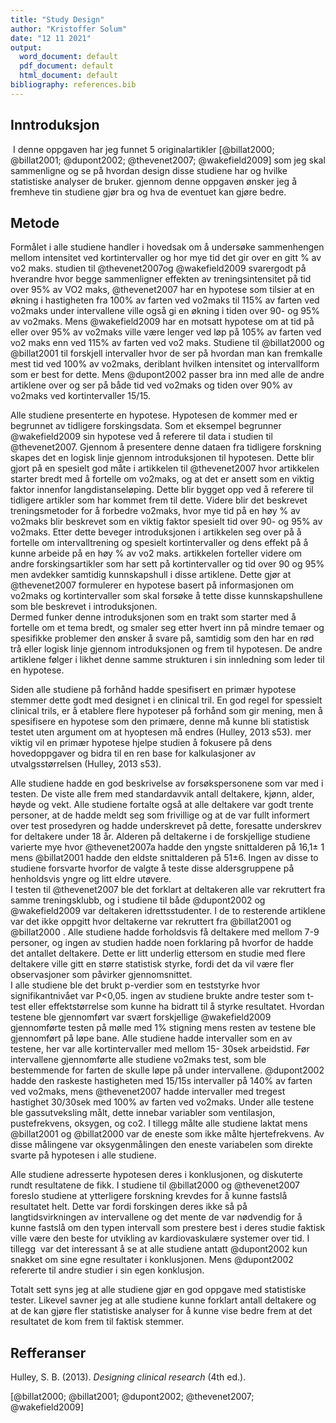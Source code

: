 ```yaml
---
title: "Study Design"
author: "Kristoffer Solum"
date: "12 11 2021"
output:
  word_document: default
  pdf_document: default
  html_document: default
bibliography: references.bib
---
```


## Inntroduksjon

 I denne oppgaven har jeg funnet 5 originalartikler [@billat2000; @billat2001; @dupont2002; @thevenet2007; @wakefield2009] som jeg skal sammenligne og se på hvordan design disse studiene har og hvilke statistiske analyser de bruker. gjennom denne oppgaven ønsker jeg å fremheve tin studiene gjør bra og hva de eventuet kan gjøre bedre.   

## Metode

Formålet
i alle studiene handler i hovedsak om å undersøke sammenhengen mellom
intensitet ved kortintervaller og hor mye tid det gir over en gitt % av vo2
maks. studien til @thevenet2007og @wakefield2009
svarergodt på hverandre hvor begge sammenligner effekten av treningsintensitet på tid over 95% av VO2 maks, @thevenet2007 har en hypotese som tilsier at en økning i hastigheten fra 100% av farten ved vo2maks til 115% av farten ved vo2maks under intervallene ville også gi en økning i tiden over 90- og 95% av vo2maks. Mens @wakefield2009 har en motsatt hypotese om at tid på eller over 95% av vo2maks ville være lenger ved løp på 105% av farten ved vo2 maks enn ved 115% av farten ved vo2 maks. Studiene til @billat2000 og @billat2001 til forskjell intervaller hvor de ser på hvordan man kan fremkalle mest tid ved 100% av vo2maks, deriblant hvilken intensitet og intervallform som er best for dette. Mens @dupont2002 passer
bra inn med alle de andre artiklene over og ser på både tid ved vo2maks og
tiden over 90% av vo2maks ved kortintervaller 15/15.

Alle studiene presenterte en hypotese. Hypotesen de kommer med er begrunnet av tidligere forskingsdata. Som et eksempel begrunner @wakefield2009 sin hypotese ved å referere til data i studien til @thevenet2007. Gjennom å presentere denne dataen fra tidligere forskning skapes det en logisk linje gjennom introduksjonen til hypotesen. Dette blir gjort på en spesielt god måte i artikkelen til @thevenet2007 hvor artikkelen starter bredt med å fortelle om vo2maks, og at det er ansett som en viktig faktor innenfor langdistanseløping. Dette blir bygget opp ved å referere til tidligere artikler som har kommet frem til dette. Videre blir det beskrevet treningsmetoder for å forbedre vo2maks, hvor mye tid på en høy % av vo2maks blir beskrevet som en viktig faktor spesielt tid over 90- og 95% av vo2maks. Etter dette beveger introduksjonen i artikkelen seg over på å fortelle om intervalltrening og spesielt kortintervaller og dens effekt på å kunne arbeide på en høy % av vo2 maks. artikkelen forteller videre om andre forskingsartikler som har sett på kortintervaller og tid over 90 og 95% men avdekker samtidig kunnskapshull i disse artiklene. Dette gjør at @thevenet2007 formulerer en hypotese basert på informasjonen om vo2maks og kortintervaller som skal forsøke å tette disse kunnskapshullene som ble beskrevet i introduksjonen. \
Dermed funker denne introduksjonen som en trakt som starter med å fortelle om
et tema bredt, og smaler seg etter hvert inn på mindre temaer og spesifikke
problemer den ønsker å svare på, samtidig som den har en rød trå eller logisk
linje gjennom introduksjonen og frem til hypotesen. De andre artiklene følger i
likhet denne samme strukturen i sin innledning som leder til en hypotese.

Siden alle studiene på forhånd hadde spesifisert en primær hypotese stemmer
dette godt med designet i en clinical tril. En god regel for spessielt clinical
trils, er å etablere flere hypoteser på forhånd som gir mening, men å spesifisere
en hypotese som den primære, denne må kunne bli statistisk testet uten argument om at hyoptesen må endres (Hulley,
2013 s53). mer viktig vil en primær hypotese hjelpe studien å fokusere på dens hovedoppgaver og bidra til en ren base for kalkulasjoner av utvalgsstørrelsen (Hulley,
2013 s53).

Alle studiene hadde en god beskrivelse av
forsøkspersonene som var med i testen. De viste alle frem med standardavvik
antall deltakere, kjønn, alder, høyde og vekt. Alle studiene fortalte også at
alle deltakere var godt trente personer, at de hadde meldt seg som frivillige
og at de var fullt informert over test prosedyren og hadde underskrevet på
dette, foresatte underskrev for deltakere under 18 år. Alderen på deltakerne i
de forskjellige studiene varierte mye hvor @thevenet2007a hadde den yngste snittalderen på 16,1± 1 mens @billat2001 hadde den eldste snittalderen på 51±6. Ingen av disse to studiene forsvarte hvorfor de valgte
å teste disse aldersgruppene på henholdsvis yngre og litt eldre utøvere. \
I testen til @thevenet2007 ble det forklart at deltakeren alle var rekruttert
fra samme treningsklubb, og i studiene til både @dupont2002 og @wakefield2009 var deltakeren idrettsstudenter. I de to
resterende artiklene var det ikke oppgitt hvor deltakerne var rekruttert fra @billat2001 og @billat2000 . Alle studiene hadde forholdsvis få
deltakere med mellom 7-9 personer, og ingen av studien hadde noen forklaring på hvorfor de hadde det antallet deltakere. Dette er litt underlig ettersom en
studie med flere deltakere ville gitt en større statistisk styrke, fordi det da
vil være fler observasjoner som påvirker gjennomsnittet.\
I alle studiene ble det brukt p-verdier som en teststyrke hvor signifikantnivået
var P\<0,05. ingen av studiene brukte andre tester som t- test eller effektstørrelse
som kunne ha bidratt til å styrke resultatet. Hvordan testene ble gjennomført var svært forskjellige @wakefield2009 gjennomførte testen på mølle med 1% stigning mens resten av testene ble gjennomført på løpe bane. Alle studiene hadde intervaller som en av testene, her var alle kortintervaller med mellom 15- 30sek arbeidstid. Før intervallene gjennomførte alle studiene vo2maks test, som ble bestemmende for farten de skulle løpe på under intervallene. @dupont2002 hadde den raskeste hastigheten med 15/15s intervaller på 140% av farten ved vo2maks, mens @thevenet2007 hadde intervaller med tregest hastighet 30/30sek med 100% av farten ved vo2maks. Under alle testene ble gassutveksling målt, dette innebar variabler som ventilasjon, pustefrekvens, oksygen, og co2. I tillegg målte alle studiene laktat mens @billat2001 og @billat2000 var de eneste som ikke målte hjertefrekvens. Av disse målingene var oksygenmålingen den eneste variabelen som direkte svarte på hypotesen i alle studiene.

Alle studiene adresserte hypotesen deres i konklusjonen, og diskuterte
rundt resultatene de fikk. I studiene til @billat2000 og @thevenet2007 foreslo studiene at ytterligere forskning
krevdes for å kunne fastslå resultatet helt. Dette var fordi forskingen deres
ikke så på langtidsvirkningen av intervallene og det mente de var nødvendig for
å kunne fastslå om den typen intervall som prestere best i deres studie faktisk
ville være den beste for utvikling av kardiovaskulære systemer over tid. I tillegg
 var det interessant å se at alle
studiene antatt @dupont2002 kun snakket om sine egne resultater i konklusjonen.
Mens @dupont2002 refererte til andre studier i sin egen konklusjon.

Totalt sett syns jeg at alle studiene gjør en god oppgave med statistiske
tester. Likevel savner jeg at alle studiene kunne forklart antall deltakere og
at de kan gjøre fler statistiske analyser for å kunne vise bedre frem at det
resultatet de kom frem til faktisk stemmer.

## Refferanser

Hulley,
S. B. (2013). *Designing clinical research* (4th ed.).

[@billat2000; @billat2001; @dupont2002; @thevenet2007; @wakefield2009]
